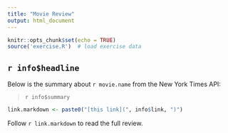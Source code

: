 ```yaml
---
title: "Movie Review"
output: html_document
---
```


```r
knitr::opts_chunk$set(echo = TRUE)
source('exercise.R')  # load exercise data
```

## `r info$headline`

Below is the summary about `r movie.name` from the New York Times API:

> `r info$summary`

```r
link.markdown <- paste0("[this link](", info$link, ")")
```

Follow `r link.markdown` to read the full review.
